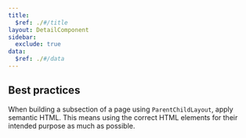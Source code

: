 ```yaml
---
title:
  $ref: ./#/title
layout: DetailComponent
sidebar:
  exclude: true
data:
  $ref: ./#/data
---
```


## Best practices

When building a subsection of a page using `ParentChildLayout`, apply semantic HTML. This means using the correct HTML elements for their intended purpose as much as possible.
